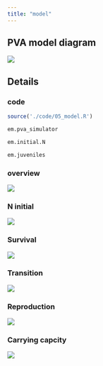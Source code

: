 ```yaml
---
title: "model"
---
```


## PVA model diagram

![](./imgs/model_diagram_N.PNG)



## Details

::: panel-tabset


### code

```r
source('./code/05_model.R')

em.pva_simulator

em.initial.N

em.juveniles

```
### overview

![](./imgs/model_overview.PNG)

### N initial

![](./imgs/N_initial.PNG)

### Survival

![](./imgs/survival.PNG)

### Transition

![](./imgs/transition.PNG)

### Reproduction

![](./imgs/reproduction.PNG)

### Carrying capcity

![](./imgs/carrying.PNG)
:::
